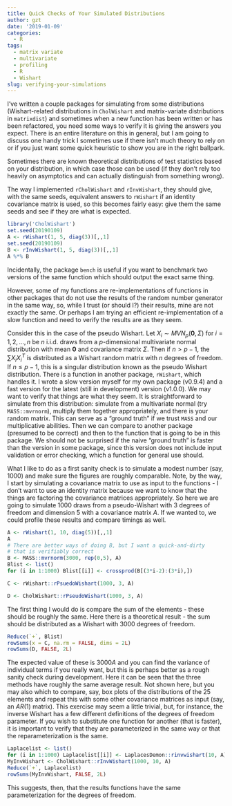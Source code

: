 ```yaml
---
title: Quick Checks of Your Simulated Distributions
author: gzt
date: '2019-01-09'
categories:
  - R
tags:
  - matrix variate
  - multivariate
  - profiling
  - R
  - Wishart
slug: verifying-your-simulations
---
```

I've written a couple packages for simulating from some distributions (Wishart-related distributions in `CholWishart` and matrix-variate distributions in `matrixdist`) and sometimes when a new function has been written or has been refactored, you need some ways to verify it is giving the answers you expect. There is an entire literature on this in general, but I am going to discuss one handy trick I sometimes use if there isn't much theory to rely on or if you just want some quick heuristic to show you are in the right ballpark. 

Sometimes there are known theoretical distributions of test statistics based on your distribution, in which case those can be used (if they don't rely too heavily on asymptotics and can actually distinguish from something wrong).

The way I implemented `rCholWishart` and `rInvWishart`, they should give, with the same seeds, equivalent answers to `rWishart` if an identity covariance matrix is used, so this becomes fairly easy: give them the same seeds and see if they are what is expected.

```r
library('CholWishart')
set.seed(20190109)
A <- rWishart(1, 5, diag(3))[,,1]
set.seed(20190109)
B <- rInvWishart(1, 5, diag(3))[,,1]
A %*% B
```

Incidentally, the package `bench` is useful if you want to benchmark two versions of the same function which should output the exact same thing. 

However, some of my functions are re-implementations of functions in other packages that do not use the results of the random number generator in the same way, so, while I trust (or should I?) their results, mine are not exactly the same. Or perhaps I am trying an efficient re-implementation of a slow function and need to verify the results are as they seem. 

Consider this in the case of the pseudo Wishart. Let $X_i \sim MVN_p(\mathbf{0}, \Sigma)$ for $i = 1, 2, \ldots, n$ be $n$ i.i.d. draws from a $p$-dimensional multivariate normal distribution with mean $\mathbf{0}$ and covariance matrix $\Sigma$. Then if $n > p -1$, the $\sum X_i X_i^T$ is distributed as a Wishart random matrix with $n$ degrees of freedom. If $n \leq p-1$, this is a singular distribution known as the pseudo Wishart distribution.
There is a function in another package, `rWishart`, which handles it. I wrote a slow version myself for my own package (v0.9.4) and a fast version for the latest (still in development) version (v1.0.0). We may want to verify that things are what they seem. It is straightforward to simulate from this distribution: simulate from a multivariate normal (try `MASS::mvrnorm`), multiply them together appropriately, and there is your random matrix. This can serve as a "ground truth" if we trust `MASS` and our multiplicative abilities. Then we can compare to another package (presumed to be correct) and then to the function that is going to be in this package. We should not be surprised if the naive "ground truth" is faster than the version in some package, since this version does not include input validation or error checking, which a function for general use should. 

What I like to do as a first sanity check is to simulate a modest number (say, 1000) and make sure the figures are roughly comparable. Note, by the way, I start by simulating a covariance matrix to use as input to the functions - I don't want to use an identity matrix because we want to know that the things are factoring the covariance matrices appropriately. So here we are going to simulate 1000 draws from a pseudo-Wishart with 3 degrees of freedom and dimension 5 with a covariance matrix $A$. If we wanted to, we could profile these results and compare timings as well.

```r
A <- rWishart(1, 10, diag(5))[,,1]
A
# There are better ways of doing B, but I want a quick-and-dirty
# that is verifiably correct
B <- MASS::mvrnorm(3000, rep(0,5), A)
Blist <- list()
for (i in 1:1000) Blist[[i]] <- crossprod(B[(3*i-2):(3*i),])

C <- rWishart::rPsuedoWishart(1000, 3, A)

D <- CholWishart::rPseudoWishart(1000, 3, A)

```

The first thing I would do is compare the sum of the elements - these should be roughly the same. Here there is a theoretical result - the sum should be distributed as a Wishart with 3000 degrees of freedom.

```r
Reduce(`+`, Blist)
rowSums(x = C, na.rm = FALSE, dims = 2L)
rowSums(D, FALSE, 2L)
```

The expected value of these is $3000 A$ and you can find the variance of individual terms if you really want, but this is perhaps better as a rough sanity check during development. Here it can be seen that the three methods have roughly the same average result. Not shown here, but you may also which to compare, say, box plots of the distributions of the 25 elements and repeat this with some other covariance matrices as input (say, an $AR(1)$ matrix). This exercise may seem a little trivial, but, for instance, the inverse Wishart has a few different definitions of the degrees of freedom parameter. If you wish to substitute one function for another (that is faster), it is important to verify that they are parameterized in the same way or that the reparameterization is the same.

```r
Laplacelist <- list()
for (i in 1:1000) Laplacelist[[i]] <- LaplacesDemon::rinvwishart(10, A)
MyInvWishart <- CholWishart::rInvWishart(1000, 10, A)
Reduce(`+`, Laplacelist)
rowSums(MyInvWishart, FALSE, 2L)
```
This suggests, then, that the results functions have the same parameterization for the degrees of freedom.
